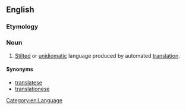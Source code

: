 ==English==

===Etymology===
{{suffix|en|translator|ese}}

===Noun===
{{en-noun|-}}

# {{lb|en|pejorative}} [[stilted|Stilted]] or [[unidiomatic]] language produced by automated [[translation]].

====Synonyms====
* [[translatese]]
* [[translationese]]

[[Category:en:Language]]